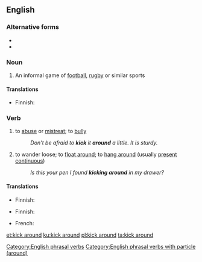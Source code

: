 {{also|kickaround}}
==English==

===Alternative forms===
* {{l|en|kickaround}}
* {{l|en|kick-around}}

===Noun===
{{en-noun}}

# An informal game of [[football]], [[rugby]] or similar sports

====Translations====
{{trans-top|informal game}}
* Finnish: {{t+|fi|pallottelu}}
{{trans-mid}}
{{trans-bottom}}

===Verb===
{{en-verb|kicks around|kicking around|kicked around|kicked around}}

# to [[abuse]] or [[mistreat]]; to [[bully]]
#: ''Don't be afraid to '''kick''' it '''around''' a little. It is sturdy.''
# to wander loose; to [[float around]]; to [[hang around]] (usually [[present continuous]])
#: ''Is this your pen I found '''kicking around''' in my drawer?''

====Translations====
{{trans-top|to mistreat}}
* Finnish: {{t|fi|murjoa}}
{{trans-mid}}
{{trans-bottom}}

{{trans-top|to wander loose}}
* Finnish: {{t+|fi|pyöriä}}
{{trans-mid}}
* French: {{t+|fr|trainer}}
{{trans-bottom}}

[[Category:English phrasal verbs]]
[[Category:English phrasal verbs with particle (around)]]

[[et:kick around]]
[[ku:kick around]]
[[pl:kick around]]
[[ta:kick around]]